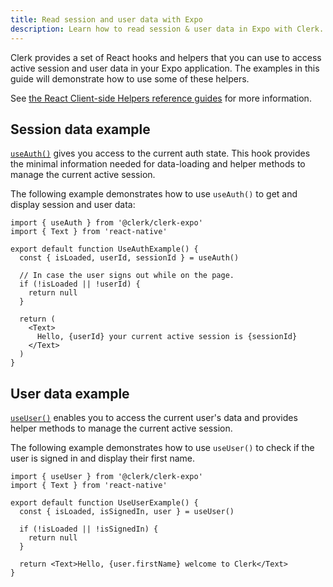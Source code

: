 ```yaml
---
title: Read session and user data with Expo
description: Learn how to read session & user data in Expo with Clerk.
---
```


Clerk provides a set of React hooks and helpers that you can use to access active session and user data in your Expo application. The examples in this guide will demonstrate how to use some of these helpers.

See [the React Client-side Helpers reference guides](/docs/references/react/use-user) for more information.

## Session data example

[`useAuth()`](/docs/references/react/use-auth) gives you access to the current auth state. This hook provides the minimal information needed for data-loading and helper methods to manage the current active session.

The following example demonstrates how to use `useAuth()` to get and display session and user data:

```tsx {{ filename: 'components/UseAuthExample.tsx' }}
import { useAuth } from '@clerk/clerk-expo'
import { Text } from 'react-native'

export default function UseAuthExample() {
  const { isLoaded, userId, sessionId } = useAuth()

  // In case the user signs out while on the page.
  if (!isLoaded || !userId) {
    return null
  }

  return (
    <Text>
      Hello, {userId} your current active session is {sessionId}
    </Text>
  )
}
```

## User data example

[`useUser()`](/docs/references/react/use-user) enables you to access the current user's data and provides helper methods to manage the current active session.

The following example demonstrates how to use `useUser()` to check if the user is signed in and display their first name.

```tsx {{ filename: 'component/UseUserExample.tsx' }}
import { useUser } from '@clerk/clerk-expo'
import { Text } from 'react-native'

export default function UseUserExample() {
  const { isLoaded, isSignedIn, user } = useUser()

  if (!isLoaded || !isSignedIn) {
    return null
  }

  return <Text>Hello, {user.firstName} welcome to Clerk</Text>
}
```

